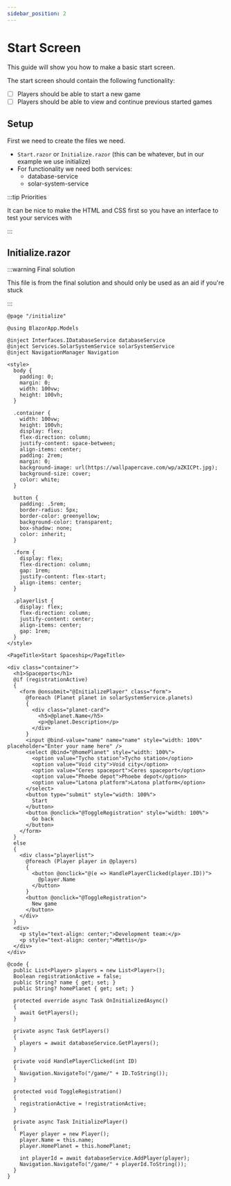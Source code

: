 ```yaml
---
sidebar_position: 2
---
```


# Start Screen

This guide will show you how to make a basic start screen.

The start screen should contain the following functionality:

- [ ] Players should be able to start a new game
- [ ] Players should be able to view and continue previous started games

## Setup

First we need to create the files we need.

- `Start.razor` or `Initialize.razor` (this can be whatever, but in our example we use initialize)
- For functionality we need both services:
  - database-service
  - solar-system-service

:::tip Priorities

It can be nice to make the HTML and CSS first so you have an interface to test your services with

:::

## Initialize.razor

:::warning Final solution

This file is from the final solution and should only be used as an aid if you're stuck

:::

```razor title="./Pages/Initialize.razor"
@page "/initialize"

@using BlazorApp.Models

@inject Interfaces.IDatabaseService databaseService
@inject Services.SolarSystemService solarSystemService
@inject NavigationManager Navigation

<style>
  body {
    padding: 0;
    margin: 0;
    width: 100vw;
    height: 100vh;
  }

  .container {
    width: 100vw;
    height: 100vh;
    display: flex;
    flex-direction: column;
    justify-content: space-between;
    align-items: center;
    padding: 2rem;
    margin: 0;
    background-image: url(https://wallpapercave.com/wp/aZKICPt.jpg);
    background-size: cover;
    color: white;
  }

  button {
    padding: .5rem;
    border-radius: 5px;
    border-color: greenyellow;
    background-color: transparent;
    box-shadow: none;
    color: inherit;
  }

  .form {
    display: flex;
    flex-direction: column;
    gap: 1rem;
    justify-content: flex-start;
    align-items: center;
  }

  .playerlist {
    display: flex;
    flex-direction: column;
    justify-content: center;
    align-items: center;
    gap: 1rem;
  }
</style>

<PageTitle>Start Spaceship</PageTitle>

<div class="container">
  <h1>Spaceports</h1>
  @if (registrationActive)
  {
    <form @onsubmit="@InitializePlayer" class="form">
      @foreach (Planet planet in solarSystemService.planets)
      {
        <div class="planet-card">
          <h5>@planet.Name</h5>
          <p>@planet.Description</p>
        </div>
      }
      <input @bind-value="name" name="name" style="width: 100%" placeholder="Enter your name here" />
      <select @bind="@homePlanet" style="width: 100%">
        <option value="Tycho station">Tycho station</option>
        <option value="Void city">Void city</option>
        <option value="Ceres spaceport">Ceres spaceport</option>
        <option value="Phoebe depot">Phoebe depot</option>
        <option value="Latona platform">Latona platform</option>
      </select>
      <button type="submit" style="width: 100%">
        Start
      </button>
      <button @onclick="@ToggleRegistration" style="width: 100%">
        Go back
      </button>
    </form>
  }
  else
  {
    <div class="playerlist">
      @foreach (Player player in @players)
      {
        <button @onclick="@(e => HandlePlayerClicked(player.ID))">
          @player.Name
        </button>
      }
      <button @onclick="@ToggleRegistration">
        New game
      </button>
    </div>
  }
  <div>
    <p style="text-align: center;">Development team:</p>
    <p style="text-align: center;">Mættis</p>
  </div>
</div>

@code {
  public List<Player> players = new List<Player>();
  Boolean registrationActive = false;
  public String? name { get; set; }
  public String? homePlanet { get; set; }

  protected override async Task OnInitializedAsync()
  {
    await GetPlayers();
  }

  private async Task GetPlayers()
  {
    players = await databaseService.GetPlayers();
  }

  private void HandlePlayerClicked(int ID)
  {
    Navigation.NavigateTo("/game/" + ID.ToString());
  }

  protected void ToggleRegistration()
  {
    registrationActive = !registrationActive;
  }

  private async Task InitializePlayer()
  {
    Player player = new Player();
    player.Name = this.name;
    player.HomePlanet = this.homePlanet;

    int playerId = await databaseService.AddPlayer(player);
    Navigation.NavigateTo("/game/" + playerId.ToString());
  }
}
```
